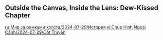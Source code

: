 {{Event Tabs|rootpage=Outside the Canvas, Inside the Lens/2024-07-29|gallery=0}}

==Outside the Canvas, Inside the Lens: Dew-Kissed Chapter==
{{Transclude|Outside the Canvas, Inside the Lens: Dew-Kissed Chapter (Quest)|Dialogue|main=1|top=1}}

[[ru:Мир за рамками холста/2024-07-29/История]]
[[vi:Chụp Hình Ngoại Cảnh/2024-07-29/Cốt Truyện]]